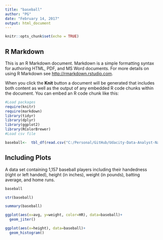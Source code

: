 ```yaml
---
title: "baseball"
author: "PG"
date: "February 14, 2017"
output: html_document
---
```


```r
knitr::opts_chunk$set(echo = TRUE)
```

## R Markdown

This is an R Markdown document. Markdown is a simple formatting syntax for authoring HTML, PDF, and MS Word documents. For more details on using R Markdown see <http://rmarkdown.rstudio.com>.

When you click the **Knit** button a document will be generated that includes both content as well as the output of any embedded R code chunks within the document. You can embed an R code chunk like this:

```r
#Load packages
require(knitr)
require(markdown)
library(tidyr)
library(dplyr)
library(ggplot2)
library(RColorBrewer)
#Load csv file

baseball<-  tbl_df(read.csv("C:/Personal/GitHub/Udacity-Data-Analyst-Nanodegree/Project 6 - Make Effective Data Visualization/Final project/data/baseball_data.csv"))
```

## Including Plots



	
A data set containing 1,157 baseball players including their handedness (right or left handed), height (in inches), weight (in pounds), batting average, and home runs.

```r
baseball
```


```r
str(baseball)
```


```r
summary(baseball)
```

```r
ggplot(aes(x=avg, y=weight, color=HR), data=baseball)+
  geom_jiter()
```


```r
ggplot(aes(x=height), data=baseball)+
  geom_histogram()
```

